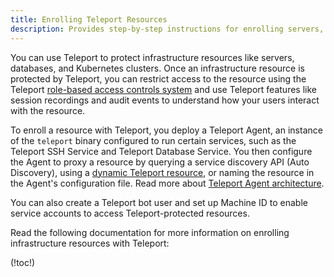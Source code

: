 ```yaml
---
title: Enrolling Teleport Resources
description: Provides step-by-step instructions for enrolling servers, databases, and other infrastructure resources with your Teleport cluster.
---
```


You can use Teleport to protect infrastructure resources like servers,
databases, and Kubernetes clusters. Once an infrastructure resource is protected
by Teleport, you can restrict access to the resource using the Teleport
[role-based access controls
system](../admin-guides/access-controls/access-controls.mdx) and use Teleport
features like session recordings and audit events to understand how your users
interact with the resource.

To enroll a resource with Teleport, you deploy a Teleport Agent, an instance of
the `teleport` binary configured to run certain services, such as the Teleport
SSH Service and Teleport Database Service. You then configure the Agent to proxy
a resource by querying a service discovery API (Auto Discovery), using a
[dynamic Teleport
resource](../admin-guides/infrastructure-as-code/infrastructure-as-code.mdx), or
naming the resource in the Agent's configuration file. Read more about [Teleport
Agent architecture](../reference/architecture/agents.mdx).

You can also create a Teleport bot user and set up Machine ID to enable service
accounts to access Teleport-protected resources.

Read the following documentation for more information on enrolling
infrastructure resources with Teleport:

(!toc!)
